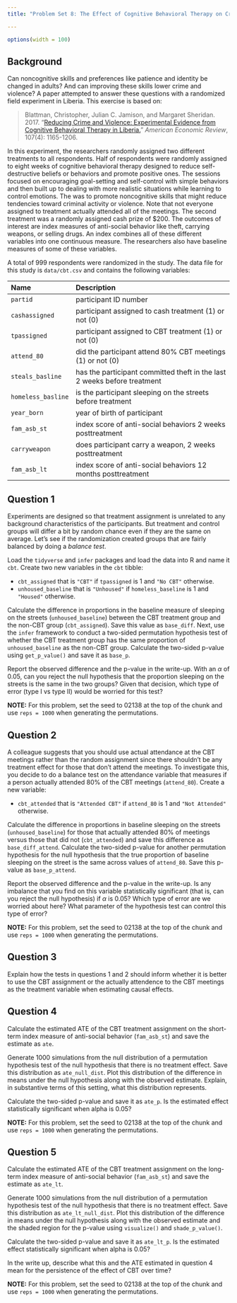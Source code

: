 ```yaml
---
title: "Problem Set 8: The Effect of Cognitive Behavioral Therapy on Crime and Violence "

---
```



```r
options(width = 100)
```

## Background 


Can noncognitive skills and preferences like patience and identity be changed in adults? And can improving these skills lower crime and violence? A paper attempted to answer these questions with a randomized field experiment in Liberia. This exercise is based on:

> Blattman, Christopher, Julian C. Jamison, and Margaret Sheridan. 2017. "[Reducing Crime and Violence: Experimental Evidence from Cognitive Behavioral Therapy in Liberia.](https://doi.org/10.1257/aer.20150503)" *American Economic Review*, 107(4): 1165-1206.

In this experiment, the researchers randomly assigned two different treatments to all respondents. Half of respondents were randomly assigned to eight weeks of cognitive behavioral therapy designed to reduce self-destructive beliefs or behaviors and promote positive ones. The sessions focused on encouraging goal-setting and self-control with simple behaviors and then built up to dealing with more realistic situations while learning to control emotions. The was to promote noncognitive skills that might reduce tendencies toward criminal activity or violence. Note that not everyone assigned to treatment actually attended all of the meetings. The second treatment was a randomly assigned cash prize of \$200. The outcomes of interest are index measures of anti-social behavior like theft, carrying weapons, or selling drugs. An index combines all of these different variables into one continuous measure. The researchers also have baseline measures of some of these variables. 


A total of 999 respondents were randomized in the study. The data file for this study is `data/cbt.csv` and contains the following variables:

| Name           | Description                                               |
|:---------------|:----------------------------------------------------------|
| `partid`       | participant ID number                                     |
| `cashassigned` | participant assigned to cash treatment (1) or not (0)     |
| `tpassigned`   | participant assigned to CBT treatment (1) or not (0)      |
| `attend_80`   | did the participant attend 80% CBT meetings (1) or not (0) |
| `steals_basline` | has the participant committed theft in the last 2 weeks before treatment |
| `homeless_basline` | is the participant sleeping on the streets before treatment |
| `year_born`    | year of birth of participant                              |
| `fam_asb_st`   | index score of anti-social behaviors 2 weeks posttreatment |
| `carryweapon`        | does participant carry a weapon, 2 weeks posttreatment              |
| `fam_asb_lt`   | index score of anti-social behaviors 12 months posttreatment |



\newpage

## Question 1

Experiments are designed so that treatment assignment is unrelated to any background characteristics of the participants. But treatment and control groups will differ a bit by random chance even if they are the same on average. Let's see if the randomization created groups that are fairly balanced by doing a *balance test*. 

Load the `tidyverse` and `infer` packages and load the data into R and name it `cbt`. Create two new variables in the `cbt` tibble:  

- `cbt_assigned` that is `"CBT"` if `tpassigned` is 1 and `"No CBT"` otherwise. 
- `unhoused_baseline` that is `"Unhoused"` if `homeless_baseline` is 1 and `"Housed"` otherwise. 

Calculate the difference in proportions in the baseline measure of sleeping on the streets (`unhoused_baseline`) between the CBT treatment group and the non-CBT group (`cbt_assigned`). Save this value as `base_diff`. Next, use the `infer` framework to conduct a two-sided permutation hypothesis test of whether the CBT treatment group has the same proportion of `unhoused_baseline` as the non-CBT group. Calculate the two-sided p-value using `get_p_value()` and save it as `base_p`. 

Report the observed difference and the p-value in the write-up. With an $\alpha$ of 0.05, can you reject the null hypothesis that the proportion sleeping on the streets is the same in the two groups? Given that decision, which type of error (type I vs type II) would be worried for this test?

 **NOTE:** For this problem, set the seed to 02138 at the top of the chunk and use `reps = 1000` when generating the permutations. 


## Question 2

A colleague suggests that you should use actual attendance at the CBT meetings rather than the random assignment since there shouldn't be any treatment effect for those that don't attend the meetings. To investigate this, you decide to do a balance test on the attendance variable that measures if a person actually attended 80% of the CBT meetings (`attend_80`). Create a new variable:  

- `cbt_attended` that is `"Attended CBT"` if `attend_80` is 1 and `"Not Attended"` otherwise. 


Calculate the difference in proportions in baseline sleeping on the streets (`unhoused_baseline`) for those that actually attended 80% of meetings versus those that did not (`cbt_attended`) and save this difference as `base_diff_attend`. Calculate the two-sided p-value for another permutation hypothesis for the null hypothesis that the true proportion of baseline sleeping on the street is the same across values of `attend_80`. Save this p-value as `base_p_attend`.

Report the observed difference and the p-value in the write-up. Is any imbalance that you find on this variable statistically significant (that is, can you reject the null hypothesis) if $\alpha$ is 0.05? Which type of error are we worried about here? What parameter of the hypothesis test can control this type of error?

**NOTE:** For this problem, set the seed to 02138 at the top of the chunk and use `reps = 1000` when generating the permutations. 


## Question 3 

Explain how the tests in questions 1 and 2 should inform whether it is better to use the CBT assignment or the actually attendence to the CBT meetings as the treatment variable when estimating causal effects. 


## Question 4 

Calculate the estimated ATE of the CBT treatment assignment on the short-term index measure of anti-social behavior (`fam_asb_st`) and save the estimate as `ate`. 

Generate 1000 simulations from the null distribution of a permutation hypothesis test of the null hypothesis that there is no treatment effect. Save this distribution as `ate_null_dist`. Plot this distribution of the difference in means under the null hypothesis along with the observed estimate. Explain, in substantive terms of this setting, what this distribution represents. 

Calculate the two-sided p-value and save it as `ate_p`. Is the estimated effect statistically significant when alpha is 0.05?

 **NOTE:** For this problem, set the seed to 02138 at the top of the chunk and use `reps = 1000` when generating the permutations. 

## Question 5 

Calculate the estimated ATE of the CBT treatment assignment on the long-term index measure of anti-social behavior (`fam_asb_st`) and save the estimate as `ate_lt`. 

Generate 1000 simulations from the null distribution of a permutation hypothesis test of the null hypothesis that there is no treatment effect. Save this distribution as `ate_lt_null_dist`. Plot this distribution of the difference in means under the null hypothesis along with the observed estimate and the shaded region for the p-value using `visualize()` and `shade_p_value()`. 

Calculate the two-sided p-value and save it as `ate_lt_p`. Is the estimated effect statistically significant when alpha is 0.05?

In the write up, describe what this and the ATE estimated in question 4 mean for the persistence of the effect of CBT over time?

**NOTE:** For this problem, set the seed to 02138 at the top of the chunk and use `reps = 1000` when generating the permutations. 

